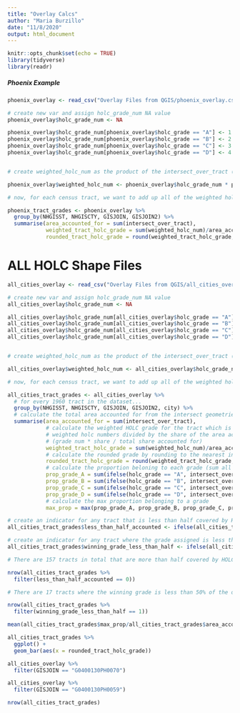 ```yaml
---
title: "Overlay Calcs"
author: "Maria Burzillo"
date: "11/8/2020"
output: html_document
---
```


```r
knitr::opts_chunk$set(echo = TRUE)
library(tidyverse)
library(readr)
```


##### Phoenix Example

```r
phoenix_overlay <- read_csv("Overlay Files from QGIS/phoenix_overlay.csv")

```

```r

# create new var and assign holc_grade_num NA value
phoenix_overlay$holc_grade_num <- NA

phoenix_overlay$holc_grade_num[phoenix_overlay$holc_grade == "A"] <- 1
phoenix_overlay$holc_grade_num[phoenix_overlay$holc_grade == "B"] <- 2
phoenix_overlay$holc_grade_num[phoenix_overlay$holc_grade == "C"] <- 3
phoenix_overlay$holc_grade_num[phoenix_overlay$holc_grade == "D"] <- 4



```

```r

# create weighted_holc_num as the product of the intersect_over_tract (proportion of the tract taken up by the intersect area) and the holc grade number value

phoenix_overlay$weighted_holc_num <- phoenix_overlay$holc_grade_num * phoenix_overlay$intersect_over_tract

```

```r

# now, for each census tract, we want to add up all of the weighted holc nums 

phoenix_tract_grades <- phoenix_overlay %>%
  group_by(NHGISST, NHGISCTY, GISJOIN, GISJOIN2) %>%
  summarise(area_accounted_for = sum(intersect_over_tract),
            weighted_tract_holc_grade = sum(weighted_holc_num)/area_accounted_for,
            rounded_tract_holc_grade = round(weighted_tract_holc_grade,0))

```

# ALL HOLC Shape Files

```r
all_cities_overlay <- read_csv("Overlay Files from QGIS/all_cities_overlay.csv")

```

```r

# create new var and assign holc_grade_num NA value
all_cities_overlay$holc_grade_num <- NA

all_cities_overlay$holc_grade_num[all_cities_overlay$holc_grade == "A"] <- 1
all_cities_overlay$holc_grade_num[all_cities_overlay$holc_grade == "B"] <- 2
all_cities_overlay$holc_grade_num[all_cities_overlay$holc_grade == "C"] <- 3
all_cities_overlay$holc_grade_num[all_cities_overlay$holc_grade == "D"] <- 4



```

```r

# create weighted_holc_num as the product of the intersect_over_tract (proportion of the tract taken up by the intersect area) and the holc grade number value

all_cities_overlay$weighted_holc_num <- all_cities_overlay$holc_grade_num * all_cities_overlay$intersect_over_tract

```

```r

# now, for each census tract, we want to add up all of the weighted holc nums 

all_cities_tract_grades <- all_cities_overlay %>%
  # for every 1960 tract in the dataset...
  group_by(NHGISST, NHGISCTY, GISJOIN, GISJOIN2, city) %>%
  # calculate the total area accounted for from the intersect geometries. This gives the   share of the tract's area that received an HOLC grade
  summarise(area_accounted_for = sum(intersect_over_tract),
            # calculate the weighted HOLC grade for the tract which is the sum of the   
            # weighted holc numbers divided by the share of the area accounted for 
            # (grade num * share / total share accounted for)
            weighted_tract_holc_grade = sum(weighted_holc_num)/area_accounted_for,
            # calculate the rounded grade by rounding to the nearest integer
            rounded_tract_holc_grade = round(weighted_tract_holc_grade,0),
            # calculate the proportion beloning to each grade (sum all proportions belonging to each grade)
            prop_grade_A = sum(ifelse(holc_grade == "A", intersect_over_tract, 0)),
            prop_grade_B = sum(ifelse(holc_grade == "B", intersect_over_tract, 0)),
            prop_grade_C = sum(ifelse(holc_grade == "C", intersect_over_tract, 0)),
            prop_grade_D = sum(ifelse(holc_grade == "D", intersect_over_tract, 0)),
            # calculate the max proportion belonging to a grade
            max_prop = max(prop_grade_A, prop_grade_B, prop_grade_C, prop_grade_D))

# create an indicator for any tract that is less than half covered by HOLC areas
all_cities_tract_grades$less_than_half_accounted <- ifelse(all_cities_tract_grades$area_accounted_for < .5, 1, 0)

# create an indicator for any tract where the grade assigned is less than half of the total graded area
all_cities_tract_grades$winning_grade_less_than_half <- ifelse(all_cities_tract_grades$max_prop/all_cities_tract_grades$area_accounted_for < .5, 1, 0)

```



```r

# There are 157 tracts in total that are more than half covered by HOLC grades

nrow(all_cities_tract_grades %>%
  filter(less_than_half_accounted == 0))

# There are 17 tracts where the winning grade is less than 50% of the overall graded area

nrow(all_cities_tract_grades %>%
  filter(winning_grade_less_than_half == 1))

mean(all_cities_tract_grades$max_prop/all_cities_tract_grades$area_accounted_for, na.rm = T)


```


```r
all_cities_tract_grades %>%
  ggplot() +
  geom_bar(aes(x = rounded_tract_holc_grade))
```


```r
all_cities_overlay %>%
  filter(GISJOIN == "G0400130PH0070")

all_cities_overlay %>%
  filter(GISJOIN == "G0400130PH0059")
```

```r
nrow(all_cities_tract_grades)


```

